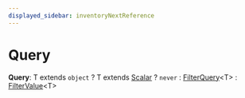 ```yaml
---
displayed_sidebar: inventoryNextReference
---
```



# Query

 **Query**: T extends `object` ? T extends [Scalar](inventory_next.Scalar.mdx) ? `never` : [FilterQuery](inventory_next.FilterQuery.mdx)&#60;T&#62; : [FilterValue](inventory_next.FilterValue.mdx)&#60;T&#62;
